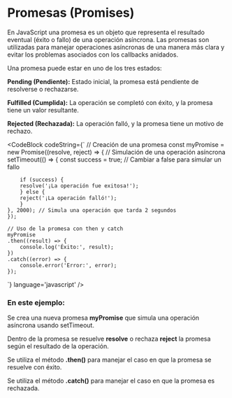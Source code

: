
# Promesas (Promises)


En JavaScript una promesa es un objeto que representa el resultado eventual (éxito o fallo) de una operación asíncrona. 
Las promesas son utilizadas para manejar operaciones asíncronas de una manera más clara y evitar los problemas asociados con los callbacks anidados.

Una promesa puede estar en uno de los tres estados:

**Pending (Pendiente):** Estado inicial, la promesa está pendiente de resolverse o rechazarse.

**Fulfilled (Cumplida):** La operación se completó con éxito, y la promesa tiene un valor resultante.

**Rejected (Rechazada):** La operación falló, y la promesa tiene un motivo de rechazo.

 <CodeBlock
  codeString={`
    // Creación de una promesa
    const myPromise = new Promise((resolve, reject) => {
    // Simulación de una operación asíncrona
    setTimeout(() => {
        const success = true; // Cambiar a false para simular un fallo

        if (success) {
        resolve('¡La operación fue exitosa!');
        } else {
        reject('¡La operación falló!');
        }
    }, 2000); // Simula una operación que tarda 2 segundos
    });

    // Uso de la promesa con then y catch
    myPromise
    .then((result) => {
        console.log('Éxito:', result);
    })
    .catch((error) => {
        console.error('Error:', error);
    });
  `} 
  language='javascript'
/>

### En este ejemplo:

Se crea una nueva promesa **myPromise** que simula una operación asíncrona usando setTimeout.

Dentro de la promesa se resuelve **resolve** o rechaza **reject** la promesa según el resultado de la operación.

Se utiliza el método **.then()** para manejar el caso en que la promesa se resuelve con éxito.

Se utiliza el método **.catch()** para manejar el caso en que la promesa es rechazada.